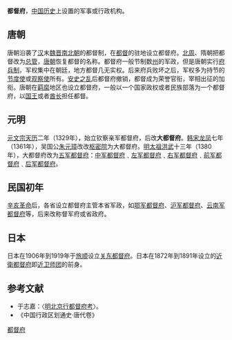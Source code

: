 '''都督府'''，[[中国历史|中国历史]]上设置的军事或行政机构。

==唐朝==
唐朝沿袭了[[汉|汉]]末[[魏晋南北朝|魏晋南北朝]]的都督制，在[[都督|都督]]的驻地设立都督府。[[北周|北周]]、隋朝把都督改为[[总管|总管]]，[[唐朝|唐朝]]恢复都督的名称。都督府一般节制数[[州|州]]的军政，但是唐朝实行[[府兵制|府兵制]]，军权集中在朝廷，地方都督几无实权。后来府兵败坏之后，军权多为持节的[[节度使|节度使]]或[[观察使|观察使]]所有。[[安史之乱|安史之乱]]后都督府撤销，都督成为荣誉官衔，宰相出征的加衔。唐朝在[[羁縻|羁縻]]地区也设立都督府，一般以一个国家政权或者民族部落为一个都督府，以[[国王|国王]]或者[[酋长|酋长]]担任都督。
==元明==
[[元文宗|元文宗]][[天历_(元朝)|天历]]二年（1329年），始立钦察亲军都督府，后改'''大都督府'''。[[韩宋|韩宋]][[龙凤|龙凤]]七年（1361年），吴国公[[朱元璋|朱元璋]]改改[[枢密院|枢密院]]为大都督府。[[明太祖|明太祖]][[洪武|洪武]]十三年（1380年），大都督府改为[[五军都督府|五军都督府]]：[[中军都督府|中军都督府]]﹑[[左军都督府|左军都督府]]﹑[[右军都督府|右军都督府]]﹑[[前军都督府|前军都督府]]﹑[[后军都督府|后军都督府]]。
==民国初年==
[[辛亥革命|辛亥革命]]后，各省设立都督府主管本省军政，如[[鄂军都督府|鄂军都督府]]、[[沪军都督府|沪军都督府]]、[[云南军都督府|云南军都督府]]等，后来改称督军府或省政府。
==日本==
日本在1906年到1919年于[[旅顺|旅顺]]设立[[关东都督府|关东都督府]]。日本在1872年到1891年设立的[[近衛軍|近衛都督府]]即[[近卫师团|近卫师团]]的前身。

==参考文献==
*于志嘉：〈[http://www2.scu.edu.tw/history/PDF/1-22.pdf 明北京行都督府考]〉。
*《中国行政区划通史·唐代卷》

[[分类:都督府|]]